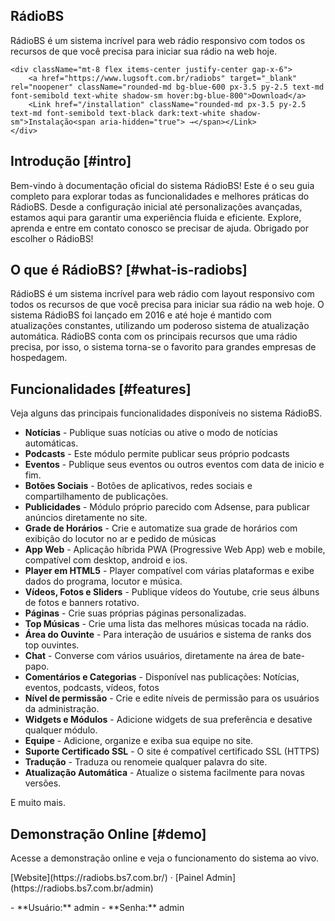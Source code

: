 
<section className="mb-12 mt-6">
    <h1 className="text-center text-5xl leading-tight font-extrabold lg:text-6xl mb-4">Rádio<span className="text-blue-600">BS</span></h1>
    <p className="font-space-grotesk text-center text-xl text-[#666666] dark:text-[#888888] md:text-2xl">RádioBS é um sistema incrível para web rádio responsivo com todos os recursos de que você precisa para iniciar sua rádio na web hoje.</p>

    <div className="mt-8 flex items-center justify-center gap-x-6">
        <a href="https://www.lugsoft.com.br/radiobs" target="_blank" rel="noopener" className="rounded-md bg-blue-600 px-3.5 py-2.5 text-md font-semibold text-white shadow-sm hover:bg-blue-800">Download</a>
        <Link href="/installation" className="rounded-md px-3.5 py-2.5 text-md font-semibold text-black dark:text-white shadow-sm">Instalação<span aria-hidden="true"> →</span></Link>
    </div>
</section>

## Introdução [#intro]
Bem-vindo à documentação oficial do sistema RádioBS! Este é o seu guia completo para explorar todas as funcionalidades e melhores práticas do RádioBS.
Desde a configuração inicial até personalizações avançadas, estamos aqui para garantir uma experiência fluida e eficiente.
Explore, aprenda e entre em contato conosco se precisar de ajuda. Obrigado por escolher o RádioBS!

<Cards className="pt-8">
  <Card title="Instalando RádioBS" href="/installation" />
  <Card title="Utilizando RádioBS" href="/using" />
  <Card title="Chave de Licença" href="/using/publish/topmusic" />
  <Card title="Solução de Problemas" href="/troubleshooting" />
</Cards>

## O que é RádioBS? [#what-is-radiobs]

RádioBS é um sistema incrível para web rádio com layout responsivo com todos os recursos de que você precisa para iniciar sua rádio na web hoje.
O sistema RádioBS foi lançado em 2016 e até hoje é mantido com atualizações constantes, utilizando um poderoso sistema de atualização automática.
RádioBS conta com os principais recursos que uma rádio precisa, por isso, o sistema torna-se o favorito para grandes empresas de hospedagem.

## Funcionalidades [#features]

Veja alguns das principais funcionalidades disponíveis no sistema RádioBS.

- **Notícias** - Publique suas notícias ou ative o modo de notícias automáticas.
- **Podcasts** - Este módulo permite publicar seus próprio podcasts
- **Eventos** - Publique seus eventos ou outros eventos com data de inicio e fim.
- **Botões Sociais** - Botões de aplicativos, redes sociais e compartilhamento de publicações.
- **Publicidades** - Módulo próprio parecido com Adsense, para publicar anúncios diretamente no site.
- **Grade de Horários** - Crie e automatize sua grade de horários com exibição do locutor no ar e pedido de músicas
- **App Web** - Aplicação híbrida PWA (Progressive Web App) web e mobile, compatível com desktop, android e ios.
- **Player em HTML5** - Player compatível com várias plataformas e exibe dados do programa, locutor e música.
- **Vídeos, Fotos e Sliders** - Publique vídeos do Youtube, crie seus álbuns de fotos e banners rotativo.
- **Páginas** - Crie suas próprias páginas personalizadas.
- **Top Músicas** - Crie uma lista das melhores músicas tocada na rádio.
- **Área do Ouvinte** - Para interação de usuários e sistema de ranks dos top ouvintes.
- **Chat** - Converse com vários usuários, diretamente na área de bate-papo.
- **Comentários e Categorias** - Disponível nas publicações: Notícias, eventos, podcasts, vídeos, fotos
- **Nível de permissão** - Crie e edite níveis de permissão para os usuários da administração.
- **Widgets e Módulos** - Adicione widgets de sua preferência e desative qualquer módulo.
- **Equipe** - Adicione, organize e exiba sua equipe no site.
- **Suporte Certificado SSL** - O site é compatível certificado SSL (HTTPS)
- **Tradução** - Traduza ou renomeie qualquer palavra do site.
- **Atualização Automática** - Atualize o sistema facilmente para novas versões.

E muito mais.


## Demonstração Online [#demo]

Acesse a demonstração online e veja o funcionamento do sistema ao vivo.

<p className="mb-3 mt-5 text-lg font-semibold">[Website](https://radiobs.bs7.com.br/) · [Painel Admin](https://radiobs.bs7.com.br/admin)</p>
- **Usuário:** admin
- **Senha:** admin
